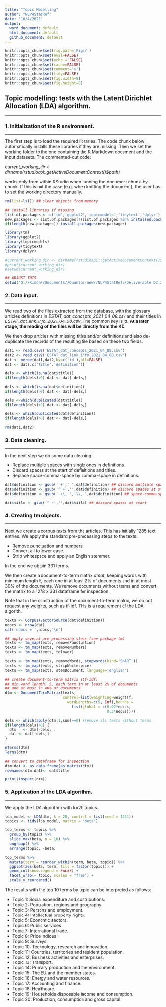 ---
title: "Topic Modelling"
author: "NLP4StatRef"
date: "10/4/2021"
output:
  word_document: default
  html_document: default
  github_document: default
---

```{r setup, include=FALSE}

knitr::opts_chunk$set(fig.path='Figs/')
knitr::opts_chunk$set(eval=FALSE)
knitr::opts_chunk$set(echo = FALSE)
knitr::opts_chunk$set(cache=FALSE)
knitr::opts_chunk$set(comment='>')
knitr::opts_chunk$set(tidy=FALSE)
knitr::opts_chunk$set(fig.width=8)
knitr::opts_chunk$set(fig.height=8)
```

## Topic modelling: tests with the  Latent Dirichlet Allocation (LDA) algorithm.
***

### 1. Initialization of the R environment.
***
The first step is to load the required libraries. The code chunk below automatically installs these libraries if they are missing. Then we set the working folder to the one containing the R Markdown document and the input datasets. The commented-out code: 

_current_working_dir <- dirname(rstudioapi::getActiveDocumentContext()$path)_ 

works only from within RStudio when running the document chunk-by-chunk. If this is not the case (e.g. when knitting the document), the user has to set the working directory manually.

```{r, eval=TRUE, echo=TRUE, message=FALSE, warning=FALSE}

rm(list=ls()) ## clear objects from memory

## install libraries if missing
list.of.packages <- c('tm','ggplot2','topicmodels','tidytext','dplyr')
new.packages <- list.of.packages[!(list.of.packages %in% installed.packages()[,"Package"])]
if(length(new.packages)) install.packages(new.packages)

library(tm)
library(ggplot2)
library(topicmodels)
library(tidytext)
library(dplyr)

#current_working_dir <- dirname(rstudioapi::getActiveDocumentContext()$path)
#print(current_working_dir)
#setwd(current_working_dir)

## ADJUST THIS 
setwd('D://Kimon//Documents//Quantos-new//NLP4StatRef//Deliverable D2.2')

```

### 2. Data input.
***

We read two of the files extracted from the database, with the glossary articles definitions in _ESTAT_dat_concepts_2021_04_08.csv_ and their titles in _ESTAT_dat_link_info_2021_04_08.csv_. The common key is _id_. **At a later stage, the reading of the files will be directly from the KD**. 

We then drop articles with missing titles and/or definitions and also de-duplicate the records of the resulting file based on these two fields.


```{r, eval=TRUE, echo=TRUE, message=TRUE, warning=TRUE}

dat1 <- read.csv2('ESTAT_dat_concepts_2021_04_08.csv')
dat2 <- read.csv2('ESTAT_dat_link_info_2021_04_08.csv')
dat <- merge(dat1,dat2,by=c('id'),all=FALSE)
dat <- dat[,c('title','definition')]

dels <- which(is.na(dat$title))
if(length(dels)>0) dat <- dat[-dels,]

dels <- which(is.na(dat$definition))
if(length(dels)>0) dat <- dat[-dels,]

dels <-which(duplicated(dat$title))
if(length(dels)>0) dat <- dat[-dels,]

dels <- which(duplicated(dat$definition))
if(length(dels)>0) dat <- dat[-dels,]

rm(dat1,dat2)
```

### 3. Data cleaning.
***

In the next step we do some data cleaning: 

* Replace multiple spaces with single ones in definitions.
* Discard spaces at the start of definitions and titles. 
* Replace space-comma-space by comma-space in definitions.

```{r, eval=TRUE, echo=TRUE, message=TRUE, warning=TRUE}

dat$definition <- gsub(' +',' ',dat$definition) ## discard multiple spaces
dat$definition <- gsub('^ +','',dat$definition) ## discard spaces at start
dat$definition <- gsub(' \\, ','\\, ',dat$definition) ## space-comma-space -> comma-space

dat$title <- gsub('^ +','',dat$title) ## discard spaces at start

```

### 4. Creating tm objects.
***

Next we create a corpus _texts_ from the articles. This has initially 1285 text entries. We apply the standard pre-processing steps to the texts:

* Remove punctuation and numbers. 
* Convert all to lower case.
* Strip whitespace and apply an English stemmer.

In the end we obtain 331 terms. 

We then create a document-to-term matrix _dmat_, keeping words with minimum length 5, each one in at least 2% of documents and in at most 30% of the documents. We remove documents without terms and convert the matrix to a 1278 x 331 dataframe for inspection. 

Note that in the construction of the document-to-term matrix, we do not request any weights, such as tf-idf. This is a requirement of the LDA algorith.



```{r,  eval=TRUE, echo=TRUE, message=TRUE, warning=FALSE}

texts <- Corpus(VectorSource(dat$definition))
ndocs <- nrow(dat)
cat('ndocs = ',ndocs,'\n')

## apply several pre-processing steps (see package tm)
texts <- tm_map(texts, removePunctuation) 
texts <- tm_map(texts, removeNumbers) 
texts <- tm_map(texts, tolower)

texts <- tm_map(texts, removeWords, stopwords(kind='SMART')) 
texts <- tm_map(texts, stripWhitespace) 
texts <- tm_map(texts, stemDocument, language='english')

## create document-to-term matrix (tf-idf)
## min word length: 5, each term in at least 2% of documents 
## and at most in 40% of documents
dtm <- DocumentTermMatrix(texts,
                          control=list(weighting=weightTf, 
                            wordLengths=c(5, Inf),bounds = 
                              list(global = c(0.02*ndocs,
                                              0.3*ndocs))))

dels <- which(apply(dtm,1,sum)==0) #remove all texts without terms 
if(length(dels)>0) {
  dtm   <- dtm[-dels, ]           
  dat <- dat[-dels,]
}

nTerms(dtm)
Terms(dtm)

## convert to dataframe for inspection
dtm.dat <- as.data.frame(as.matrix(dtm))
rownames(dtm.dat)<- dat$title

print(inspect(dtm))
```

### 5. Application of the LDA algorithm.
***

We apply the LDA algorithm with k=20 topics.  

```{r,  eval=TRUE, echo=TRUE, message=TRUE, warning=TRUE, fig.keep='all'}

lda_model <- LDA(dtm, k = 20, control = list(seed = 1234))
topics <- tidy(lda_model, matrix = "beta")

top_terms <- topics %>%
  group_by(topic) %>%
  slice_max(beta, n = 10) %>% 
  ungroup() %>%
  arrange(topic, -beta)

top_terms %>%
  mutate(term = reorder_within(term, beta, topic)) %>%
  ggplot(aes(beta, term, fill = factor(topic))) +
  geom_col(show.legend = FALSE) +
  facet_wrap(~ topic, scales = "free") +
  scale_y_reordered()

```

The results with the top 10 terms by topic can be interpreted as follows: 

* Topic 1: Social expenditure and contributions.
* Topic 2: Population, regions and geography. 
* Topic 3: Persons and employment.
* Topic 4: Intellectual property rights. 
* Topic 5: Economic sectors.
* Topic 6: Public services.
* Topic 7: International trade.
* Topic 8: Price indices. 
* Topic 9: Surveys.
* Topic 10: Technology, research and innovation.
* Topic 11: Countries, territories and resident population.
* Topic 12: Business activities and enterprises.
* Topic 13: Transport. 
* Topic 14: Primary production and the environment.
* Topic 15: The EU and the member states.
* Topic 16: Energy and water resources.
* Topic 17: Accounting and finance.
* Topic 18: Healthcare.
* Topic 19: Households disposable income and consumption.
* Topic 20: Production, consumption and gross capital.


